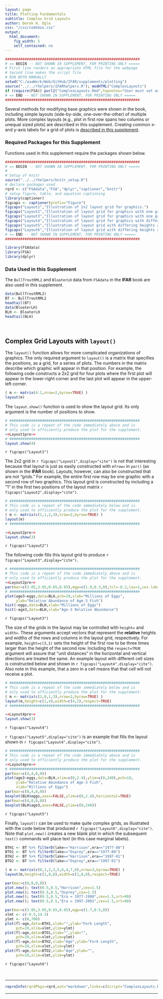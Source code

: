 ```yaml
---
layout: page
title: Plotting Fundamentals
subtitle: Complex Grid Layouts
author: Derek H. Ogle
css: "/css/codebox.css"
output: 
  html_document: 
    fig_width: 5
    self_contained: no
---
```

```r
##############################################################
# == BEGIN -- NOT SHOWN IN SUPPLEMENT, FOR PRINTING ONLY =====
# First line renders an appropriate HTML file for the webpage
# Second line makes the script file
# RUN BOTH MANUALLY
setwd("C:/aaaWork/Web/GitHub/IFAR/supplements/plotting")
source("../../rhelpers/IFARhelpers.R"); modHTML("ComplexLayouts")
if (require(FSA)) purl2("ComplexLayouts.Rmd",topnotes="User must set working directory appropriately.")
# == END -- NOT SHOWN IN SUPPLEMENT, FOR PRINTING ONLY =====
##############################################################
```

Several methods for modifying base graphics were shown in the book, including simple layouts (side-by-side, one-over-the-other) of multiple plots.  More complex layouts (e.g., plot in first row spans two columns or unequal sized plots) are described in this supplement.  Creating common x- and y-axis labels for a grid of plots is [described in this supplement](CommonAxisLabels.html).

### Required Packages for this Supplement

Functions used in this supplement require the packages shown below.

```r
##############################################################
# == BEGIN -- NOT SHOWN IN SUPPLEMENT, FOR PRINTING ONLY =====
# 
# Setup of knitr
source("../../rhelpers/knitr_setup.R")
# declare packages used
rqrd <- c("FSAdata","FSA","dplyr","captioner","knitr")
# setup figure, table, and equation captioning
library(captioner)
figcaps <- captioner(prefix="Figure")
figcaps("Layout1","Illustration of 2x2 layout grid for graphics.")
figcaps("Layout2","Illustration of layout grid for graphics with one graph in first row and two in the second row.")
figcaps("Layout3","Illustration of layout grid for graphics with one graph in first row and two in the second row.")
figcaps("Layout4","Illustration of layout grid for graphics with differing row heights and column widths.")
figcaps("Layout5","Illustration of layout grid with differing heights and widths such that a scatterplot appears in the 'middle' with corresponding boxplots on the 'sides.'")
figcaps("Layout6","Illustration of layout grid with differing heights and widths such that labels can be placed on the sides.")
# == END -- NOT SHOWN IN SUPPLEMENT, FOR PRINTING ONLY =====
##############################################################
```
```r
library(FSAdata)
library(FSA)
library(dplyr)
```

### Data Used in this Supplement

The `BullTroutRML2` and `BloaterLH` data from `FSAdata` in the **IFAR** book are also used in this supplement.

```r
data(BullTroutRML2)
BT <- BullTroutRML2
headtail(BT)
data(BloaterLH)
BLH <- BloaterLH
headtail(BLH)
```
\ 

## Complex Grid Layouts with `layout()`
The `layout()` function allows for more complicated organizations of graphics.  The only required argument to `layout()` is a matrix that specifies the positions, as a grid, for a series of plots.  The numbers in the matrix describe which graphic will appear in that position.  For example, the following code constructs a 2x2 grid for four plots where the first plot will appear in the lower-right corner and the last plot will appear in the upper-left corner.

```r
( m <- matrix(4:1,nrow=2,byrow=TRUE) )
layout(m)
```

The `layout.show()` function is used to show the layout grid.  Its only argument is the number of positions to show.

```r
# ############################################################
# This code is a repeat of the code immediately above and is
# only used to efficiently produce the plot for the supplement.
<<Layout1pre>>
# ############################################################
layout.show(4)
```

`r figcaps("Layout1")`

The 2x2 grid in `r figcaps("Layout1",display="cite")` is not that interesting because that layout is just as easily constructed with `mfrow=` in `par()` (as shown in the **IFAR** book).  Layouts, however, can also be constructed that are not "grids."  For example, the entire first row may be one graphic with a second row of two graphics.  This layout grid is constructed by including a "1" in the first two positions of the layout matrix `r figcaps("Layout2",display="cite")`.

```r
# ############################################################
# This code is a repeat of the code immediately below and is
# only used to efficiently produce the plot for the supplement.
( m <- matrix(c(1,1,2,3),nrow=2,byrow=TRUE) )
layout(m)
# ############################################################
```

```r
<<Layout2pre>>
layout.show(3)
```

`r figcaps("Layout2")`

The following code fills this layout grid to produce `r figcaps("Layout3",display="cite")`.

```r
# ############################################################
# This code is a repeat of the code immediately above and is
# only used to efficiently produce the plot for the supplement.
<<Layout2pre>>
par(mar=c(3.05,3.05,0.65,0.65),mgp=c(1.9,0.3,0),tcl=-0.2,las=1,cex.lab=0.95,cex.axis=0.9)
# ############################################################
plot(age3~eggs,data=BLH,pch=19,xlab="Millions of Eggs",
     ylab="Relative Abundance of Age-3 Fish")
hist(~eggs,data=BLH,xlab="Millions of Eggs")
hist(~age3,data=BLH,xlab="Age-3 Relative Abundance")
```

`r figcaps("Layout3")`

The size of the grids in the layout may be controlled with `height=` and `width=`.  These arguments accept vectors that represent the **relative** heights and widths of the rows and columns in the layout grid, respectively.  For example, `height=c(3,1)` sets the height of the first row to be three times larger than the height of the second row.  Including the `respect=TRUE` argument will assure that "unit distances" in the horizontal and vertical directions are treated the same.  An example layout with different cell sizes is constructed below and shown in `r figcaps("Layout4",display="cite")`.  Also note in this example, that a zero in a cell means that that cell will not receive a plot.

```r
# ############################################################
# This code is a repeat of the code immediately below and is
# only used to efficiently produce the plot for the supplement.
( m <- matrix(c(2,0,1,3),nrow=2,byrow=TRUE) )
layout(m,height=c(1,4),width=c(4,1),respect=TRUE)
# ############################################################
```

```r
<<Layout4pre>>
layout.show(3)
```

`r figcaps("Layout4")`

`r figcaps("Layout5",display="cite")` is an example that fills the layout shown in `r figcaps("Layout4",display="cite")`.

```r
# ############################################################
# This code is a repeat of the code immediately above and is
# only used to efficiently produce the plot for the supplement.
<<Layout4pre>>
# ############################################################
par(mar=c(4,4,0,0))
plot(age3~eggs,data=BLH,xlim=c(0,2.4),ylim=c(0,240),pch=19,
     ylab="Relative Abundance of Age-3 Fish",
     xlab="Millions of Eggs")
par(mar=c(0,4,0,0))
boxplot(BLH$eggs,axes=FALSE,ylim=c(0,2.4),horizontal=TRUE)
par(mar=c(4,0,0,0))
boxplot(BLH$age3,axes=FALSE,ylim=c(0,240))
```

`r figcaps("Layout5")`

Finally, `layout()` can be used to make quite complex grids, as illustrated with the code below that produced `r figcaps("Layout6",display="cite")`.  Note that `plot.new()` creates a new blank plot in which the subsequent `text()` commands will place text (in this case marginal labels).

```r
BTH1 <- BT %>% filterD(lake=="Harrison",era=="1977-80")
BTO1 <- BT %>% filterD(lake=="Osprey",era=="1977-80")
BTH2 <- BT %>% filterD(lake=="Harrison",era=="1997-01")
BTO2 <- BT %>% filterD(lake=="Osprey",era=="1997-01")

( m <- matrix(c(0,1,2,3,5,6,4,7,8),nrow=3,byrow=TRUE) )
layout(m,height=c(1,8,8),width=c(1,8,8),respect=TRUE)

par(mar=c(0,0,0,0))
plot.new(); text(0.5,0.5,"Harrison",cex=1.5)
plot.new(); text(0.5,0.5,"Osprey",cex=1.5)
plot.new(); text(0.5,0.5,"Era = 1977-1980",cex=1.5,srt=90)
plot.new(); text(0.5,0.5,"Era = 1997-2001",cex=1.5,srt=90)

par(mar=c(3.05,3.05,0.65,0.65),mgp=c(1.7,0.5,0))
xlmt <- c(-0.5,14.5)
ylmt <- c(0,700)
plot(fl~age,data=BTH1,xlab="",ylab="Fork Length",
     pch=19,xlim=xlmt,ylim=ylmt)
plot(fl~age,data=BTO1,xlab="",ylab="",
     pch=19,xlim=xlmt,ylim=ylmt)
plot(fl~age,data=BTH2,xlab="Age",ylab="Fork Length",
     pch=19,xlim=xlmt,ylim=ylmt)
plot(fl~age,data=BTO2,xlab="Age",ylab="",
     pch=19,xlim=xlmt,ylim=ylmt)
```

`r figcaps("Layout6")`

\ 

--------------------------------------------------------------

```r
reproInfo(rqrdPkgs=rqrd,out="markdown",links=c(Script="ComplexLayouts.R",RMarkdown="ComplexLayouts.Rmd"))
```

--------------------------------------------------------------
